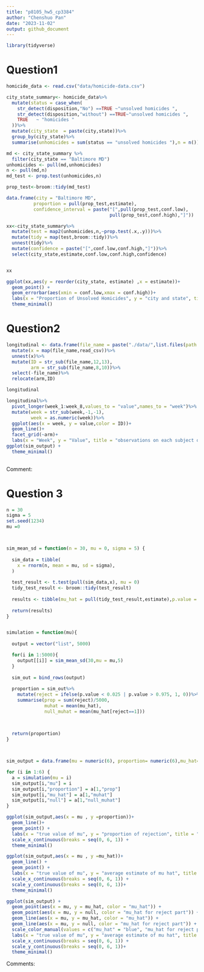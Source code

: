 ```yaml
---
title: "p8105_hw5_cp3384"
author: "Chenshuo Pan"
date: "2023-11-02"
output: github_document
---
```


```r
library(tidyverse)
```


# Question1
```r
homicide_data <- read.csv("data/homicide-data.csv")
```

```r
city_state_summary<- homicide_data%>%
  mutate(status = case_when(
    str_detect(disposition,"No") ==TRUE ~"unsolved homicides ",
    str_detect(disposition,"without") ==TRUE~"unsolved homicides ",
    TRUE   ~ "homicides "
  ))%>%
  mutate(city_state  = paste(city,state))%>%
  group_by(city_state)%>%
  summarise(unhomicides = sum(status == "unsolved homicides "),n = n())
```

```r
md <- city_state_summary %>%
  filter(city_state == "Baltimore MD")
unhomicides <- pull(md,unhomicides)
n <- pull(md,n)
md_test <- prop.test(unhomicides,n)

prop_test<-broom::tidy(md_test)

data.frame(city = "Baltimore MD",
          proportion = pull(prop_test,estimate),
          confidence_interval = paste("[",pull(prop_test,conf.low),
                                      pull(prop_test,conf.high),"]"))


```

```r


xx<-city_state_summary%>%
  mutate(test = map2(unhomicides,n,~prop.test(.x,.y)))%>%
  mutate(tidy = map(test,broom::tidy))%>%
  unnest(tidy)%>%
  mutate(confidence = paste("[",conf.low,conf.high,"]"))%>%
  select(city_state,estimate,conf.low,conf.high,confidence)


xx
```

```r
ggplot(xx,aes(y = reorder(city_state, estimate) ,x = estimate))+
  geom_point() +
  geom_errorbar(aes(xmin = conf.low,xmax = conf.high))+
  labs(x = "Proportion of Unsolved Homicides", y = "city and state", title = "Proportion of Unsolved Homicides by City") +
  theme_minimal()
```

# Question2


```r
longitudinal <- data.frame(file_name = paste("./data/",list.files(path = "./data",pattern = "[0-9].csv",),sep = ""))%>%
  mutate(x = map(file_name,read_csv))%>%
  unnest(x)%>%
  mutate(ID = str_sub(file_name,12,13),
         arm = str_sub(file_name,8,10))%>%
  select(-file_name)%>%
  relocate(arm,ID)

longitudinal
```

```r

longitudinal%>%
  pivot_longer(week_1:week_8,values_to = "value",names_to = "week")%>%
  mutate(week = str_sub(week,-1,-1),
         week = as.numeric(week))%>%
  ggplot(aes(x = week, y = value,color = ID))+
  geom_line()+
  facet_grid(~arm)+
  labs(x = "Week", y = "Value", title = "observations on each subject over time") +
ggplot(sim_output) +
  theme_minimal()
  
```
Comment:

# Question 3

```r
n = 30
sigma = 5
set.seed(1234)
mu =0



sim_mean_sd = function(n = 30, mu = 0, sigma = 5) {
  
  sim_data = tibble(
    x = rnorm(n, mean = mu, sd = sigma),
  )
  
  test_result <- t.test(pull(sim_data,x), mu = 0)
  tidy_test_result <- broom::tidy(test_result)
  
  results <- tibble(mu_hat = pull(tidy_test_result,estimate),p.value = pull(tidy_test_result,p.value))
  
  return(results)
}


simulation = function(mu){
  
  output = vector("list", 5000)

  for(i in 1:5000){
    output[[i]] = sim_mean_sd(30,mu = mu,5)
  }
  
  sim_out = bind_rows(output)
  
  proportion = sim_out%>%
    mutate(reject = ifelse(p.value < 0.025 | p.value > 0.975, 1, 0))%>%
    summarise(prop = sum(reject)/5000,
              muhat = mean(mu_hat),
              null_muhat = mean(mu_hat[reject==1]))
  
  

  return(proportion)
}



sim_output = data.frame(mu = numeric(6), proportion= numeric(6),mu_hat= numeric(6),null= numeric(6))

for (i in 1:6) {
  a = simulation(mu = i)
  sim_output[i,"mu"] = i
  sim_output[i,"proportion"] = a[1,"prop"]
  sim_output[i,"mu_hat"] = a[1,"muhat"]
  sim_output[i,"null"] = a[1,"null_muhat"]
}
```

```r
ggplot(sim_output,aes(x = mu , y =proportion))+
  geom_line()+
  geom_point() +
  labs(x = "true value of mu", y = "proportion of rejection", title = "Rejection proportion corresponding to different mu") +
  scale_x_continuous(breaks = seq(0, 6, 1)) +
  theme_minimal()
```


```r
ggplot(sim_output,aes(x = mu , y =mu_hat))+
  geom_line() +
  geom_point() +
  labs(x = "true value of mu", y = "average estimate of mu hat", title = "Average estimated value versus true value of Mu") +
  scale_x_continuous(breaks = seq(0, 6, 1)) +
  scale_y_continuous(breaks = seq(0, 6, 1))+
  theme_minimal()
```



```r
ggplot(sim_output) +
  geom_point(aes(x = mu, y = mu_hat, color = "mu_hat")) +
  geom_point(aes(x = mu, y = null, color = "mu_hat for reject part")) +
  geom_line(aes(x = mu, y = mu_hat, color = "mu_hat")) +
  geom_line(aes(x = mu, y = null, color = "mu_hat for reject part")) +
  scale_color_manual(values = c("mu_hat" = "blue", "mu_hat for reject part" = "red")) +
  labs(x = "true value of mu", y = "average estimate of mu hat", title = "Average estimated value and true value of Mu under different conditions") +
  scale_x_continuous(breaks = seq(0, 6, 1)) +
  scale_y_continuous(breaks = seq(0, 6, 1))+
  theme_minimal()
```
Comments:
